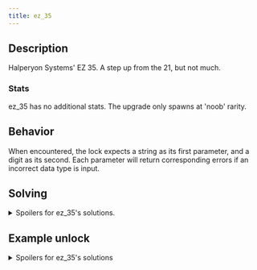 ```yaml
---
title: ez_35
---
```


## Description

Halperyon Systems' EZ 35. A step up from the 21, but not much.

### Stats

ez_35 has no additional stats. The upgrade only spawns at 'noob' rarity.

## Behavior

When encountered, the lock expects a string as its first parameter, and a digit as its second. Each parameter will return corresponding errors if an incorrect data type is input.

## Solving

<details>
  <summary>Spoilers for ez_35's solutions.</summary>
  
  The first parameter's possible strings are, "open", "unlock", and "release". The
  second parameter is a single digit, input as a number, ranging from 0 to 9.
  
</details>

## Example unlock

<details>
<summary>Spoilers for ez_35's solutions</summary>
```
>>user.fakeloc123 \{ ez_35: "open", digit: 0 }
WARNING: BINMAT security shell inactive. Intelligent defense system offline.
LOCK_UNLOCKED
System <user> breached.
Connection terminated.
```
</details>
